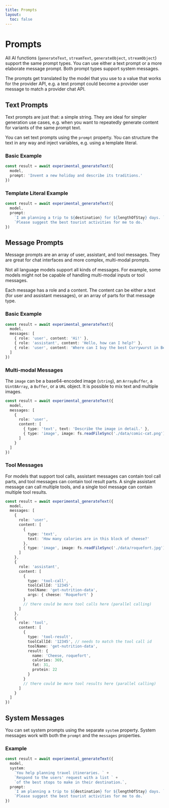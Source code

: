 ```yaml
---
title: Prompts
layout:
  toc: false
---
```



# Prompts

All AI functions (`generateText`, `streamText`, `generateObject`, `streamObject`) support the same prompt types.
You can use either a text prompt or a more elaborate message prompt.
Both prompt types support system messages.

The prompts get translated by the model that you use to a value that works for the provider API,
e.g. a text prompt could become a provider user message to match a provider chat API.

## Text Prompts

Text prompts are just that: a simple string.
They are ideal for simpler generation use cases,
e.g. when you want to repeatedly generate content for variants of the same prompt text.

You can set text prompts using the `prompt` property.
You can structure the text in any way and inject variables, e.g. using a template literal.

### Basic Example

```ts
const result = await experimental_generateText({
  model,
  prompt: 'Invent a new holiday and describe its traditions.'
})
```

### Template Literal Example

```ts
const result = await experimental_generateText({
  model,
  prompt:
    `I am planning a trip to ${destination} for ${lengthOfStay} days. ` +
    `Please suggest the best tourist activities for me to do.`
})
```

## Message Prompts

Message prompts are an array of user, assistant, and tool messages.
They are great for chat interfaces and more complex, multi-modal prompts.

<Callout>
  Not all language models support all kinds of messages. For example, some
  models might not be capable of handling multi-modal inputs or tool messages.
</Callout>

Each message has a role and a content. The content can be either a text
(for user and assistant messages), or an array of parts for that message type.

### Basic Example

```ts
const result = await experimental_generateText({
  model,
  messages: [
    { role: 'user', content: 'Hi!' },
    { role: 'assistant', content: 'Hello, how can I help?' },
    { role: 'user', content: 'Where can I buy the best Currywurst in Berlin?' }
  ]
})
```

### Multi-modal Messages

The `image` can be a base64-encoded image (`string`), an `ArrayBuffer`, a `Uint8Array`,
a `Buffer`, or a `URL` object. It is possible to mix text and multiple images.

```ts
const result = await experimental_generateText({
  model,
  messages: [
    {
      role: 'user',
      content: [
        { type: 'text', text: 'Describe the image in detail.' },
        { type: 'image', image: fs.readFileSync('./data/comic-cat.png') }
      ]
    }
  ]
})
```

### Tool Messages

For models that support tool calls, assistant messages can contain tool call parts, and tool messages can contain tool result parts.
A single assistant message can call multiple tools, and a single tool message can contain multiple tool results.

```ts
const result = await experimental_generateText({
  model,
  messages: [
    {
      role: 'user',
      content: [
        {
          type: 'text',
          text: 'How many calories are in this block of cheese?'
        },
        { type: 'image', image: fs.readFileSync('./data/roquefort.jpg') }
      ]
    },
    {
      role: 'assistant',
      content: [
        {
          type: 'tool-call',
          toolCallId: '12345',
          toolName: 'get-nutrition-data',
          args: { cheese: 'Roquefort' }
        }
        // there could be more tool calls here (parallel calling)
      ]
    },
    {
      role: 'tool',
      content: [
        {
          type: 'tool-result',
          toolCallId: '12345', // needs to match the tool call id
          toolName: 'get-nutrition-data',
          result: {
            name: 'Cheese, roquefort',
            calories: 369,
            fat: 31,
            protein: 22
          }
        }
        // there could be more tool results here (parallel calling)
      ]
    }
  ]
})
```

## System Messages

You can set system prompts using the separate `system` property.
System messages work with both the `prompt` and the `messages` properties.

### Example

```ts
const result = await experimental_generateText({
  model,
  system:
    `You help planning travel itineraries. ` +
    `Respond to the users' request with a list ` +
    `of the best stops to make in their destination.`,
  prompt:
    `I am planning a trip to ${destination} for ${lengthOfStay} days. ` +
    `Please suggest the best tourist activities for me to do.`
})
```
